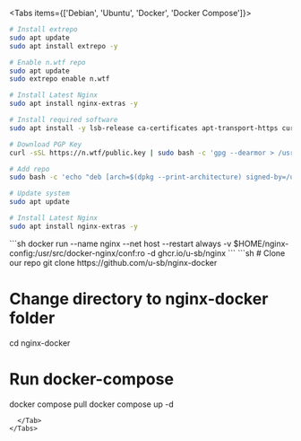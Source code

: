 
<HomePage />

<Tabs items={['Debian', 'Ubuntu', 'Docker', 'Docker Compose']}>
  <Tab>

```sh
# Install extrepo
sudo apt update
sudo apt install extrepo -y

# Enable n.wtf repo
sudo apt update
sudo extrepo enable n.wtf

# Install Latest Nginx
sudo apt install nginx-extras -y
```

  </Tab>
  <Tab>

```sh
# Install required software
sudo apt install -y lsb-release ca-certificates apt-transport-https curl gnupg dpkg

# Download PGP Key
curl -sSL https://n.wtf/public.key | sudo bash -c 'gpg --dearmor > /usr/share/keyrings/n.wtf.gpg'

# Add repo
sudo bash -c 'echo "deb [arch=$(dpkg --print-architecture) signed-by=/usr/share/keyrings/n.wtf.gpg] https://mirror-cdn.xtom.com/sb/nginx/ $(lsb_release -sc) main" > /etc/apt/sources.list.d/n.wtf.list'

# Update system
sudo apt update

# Install Latest Nginx
sudo apt install nginx-extras -y
```

  </Tab>
  <Tab>
```sh
docker run --name nginx --net host --restart always -v $HOME/nginx-config:/usr/src/docker-nginx/conf:ro -d ghcr.io/u-sb/nginx
```
  </Tab>
  <Tab>
```sh
# Clone our repo
git clone https://github.com/u-sb/nginx-docker

# Change directory to nginx-docker folder
cd nginx-docker

# Run docker-compose
docker compose pull
docker compose up -d
```
  </Tab>
</Tabs>
